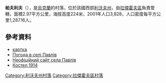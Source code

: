 {{coord|50|15|45|N|24|32|0|E|scale:100000|display=title}}

'''帕夫利夫'''（{{lang-uk|Павлів}}），是[[烏克蘭|烏克蘭]]的村落，位於該國西部[[利沃夫州|利沃夫州]]，由[[拉傑霍夫區|拉傑霍夫區]]負責管轄，面積2.97平方公里，海拔高度224米，2001年人口3,828，人口密度每平方公里1,287.16人。

==參考資料==
*[http://gska2.rada.gov.ua/pls/z7502/A005?rdat1=27.12.2008&rf7571=20703 картка]{{dead link|date=2018年2月 |bot=InternetArchiveBot |fix-attempted=yes }}
* [http://weather.in.ua/ua/l'vovskaja/19404 Погода в селі Павлів]{{Wayback|url=http://weather.in.ua/ua/l%27vovskaja/19404 |date=20160303214436 }}
* [http://pavliv.ucoz.com/ Неофіційний сайт села Павлів] {{Wayback|url=http://pavliv.ucoz.com/ |date=20190409210933 }}
* [http://vicarman.livejournal.com/21020.html Костел 1914]

{{DEFAULTSORT:Павлів}}
[[Category:利沃夫州村落|Category:利沃夫州村落]]
[[Category:拉傑霍夫區村落|Category:拉傑霍夫區村落]]


{{Lviv-geo-stub}}